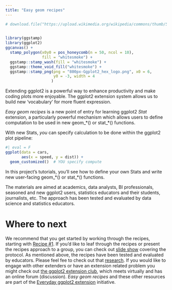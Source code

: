 ```yaml
---
title: "Easy geom recipes"
---
```


```r
# download.file("https://upload.wikimedia.org/wikipedia/commons/thumb/5/5a/Ggplot2_hex_logo.png/800px-Ggplot2_hex_logo.png", destfile = "800px-Ggplot2_hex_logo.png")  
  

library(ggstamp)
library(ggplot2)
ggcanvas() + 
  stamp_polygon(x0y0 = pos_honeycomb(n = 50, ncol = 10), 
                fill = "whitesmoke") + 
  ggstamp::stamp_wash(fill = "whitesmoke") +
  ggstamp::theme_void_fill("whitesmoke") + 
  ggstamp::stamp_png(png = "800px-Ggplot2_hex_logo.png", x0 = 6,
                     y0 = -3, width = 4
                    )


```

Extending ggplot2 is a powerful way to enhance productivity and make coding plots more enjoyable. The ggplot2 extension system allows us to build new 'vocabulary' for more fluent expression.

<!-- Yet some useful areas of extension are not in mainstream use even among seasoned ggplot2 users. -->

*Easy geom recipes* is a new point of entry for learning ggplot2 *Stat* extension, a particularly powerful mechanism which allows users to define computation to be used in new geom\_\*() or stat\_\*() functions.

With new Stats, *you* can specify calculation to be done within the ggplot2 plot pipeline:

```r
#| eval = F
ggplot(data = cars,
       aes(x = speed, y = dist)) + 
  geom_customized()  # YOU specify compute
```

In this project's tutorials, you'll see how to define your own Stats and write new user-facing geom\_\*() or stat\_\*() functions.

The materials are aimed at academics, data analysts, BI professionals, seasoned and new ggplot2 users, statistics educators and their students, journalists, etc. The approach has been tested and evaluated by data science and statistics educators.

# Where to next

We recommend that you get started by working through the recipes, starting with [Recipe #1](./recipe1means.qmd). If you'd like to leaf through the recipes or present the recipes approach to a group, you can check out [slide show](https://evamaerey.github.io/mytidytuesday/2022-01-03-easy-geom-recipes/easy_geom_recipes_flipbook_2024.html) covering the protocol. As mentioned above, the recipes have been tested and evaluated by educators. Please feel fee to check out that [research](./easy-geom-recipes/research.qmd). If you would like to engage with other extenders or have an extension related problem you might check out [the ggplot2 extension club](https://github.com/teunbrand/ggplot-extension-club), which meets virtually and has an online forum (discussion). *Easy geom recipes* and these other resources are part of the [Everyday ggplot2 extension](https://evamaerey.github.io/everyday_ggplot2_extension/) initiative.
